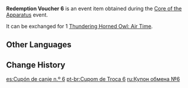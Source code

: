 {{Item Infobox
|id           = 101872
|image        = Item Redemption Voucher 6.png
|type         = Event Items
|group        = Redemption Vouchers
|description  = Used to redeem [[Thundering Horned Owl: Air Time]]
|source1      = [[Core of the Apparatus]] Event
|event        = Core of the Apparatus
}}
'''Redemption Voucher 6''' is an event item obtained during the [[Core of the Apparatus]] event.

It can be exchanged for 1 [[Thundering Horned Owl: Air Time]].

==Other Languages==
{{Other Languages
|default_hidden = 1
|en      = Redemption Voucher 6
|zhs     = 兑换券6号
|zhs_rm  = Duìhuàn-quàn Liù Hào
|zht     = 兌換券6號
|zht_rm  = Duìhuàn-quàn Liù Hào
|ja      = 引換券6
|ja_rm   = Hikikaeken Roku
|ko      = 교환 쿠폰 6호
|ko_rm   = Gyohwan Kupon Yukho
|es      = Cupón de canje n.º 6
|fr      = Coupon d'échange 6
|ru      = Купон обмена №6
|th      = คูปองแลกรับหมายเลข 6
|th_rm   = 
|vi      = Phiếu Quà Tặng 6
|de      = Gutschein Nr.6
|id      = Kupon Penukaran 6
|pt      = Cupom de Troca 6
|tr      = Etkinleştirme Kuponu 6
|it      = Voucher di scambio 6
}}

==Change History==
{{Change History|2.7}}

[[es:Cupón de canje n.º 6]]
[[pt-br:Cupom de Troca 6]]
[[ru:Купон обмена №6]]